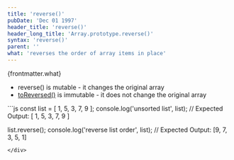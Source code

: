 ```yaml
---
title: 'reverse()'
pubDate: 'Dec 01 1997'
header_title: 'reverse()'
header_long_title: 'Array.prototype.reverse()'
syntax: 'reverse()'
parent: ''
what: 'reverses the order of array items in place'
---
```


{frontmatter.what}

- reverse() is mutable - it changes the original array
- [toReversed()](../toreversed/) is immutable - it does not change the original array

<div class="copy-to-clipboard-wrap" id="code-sample-01">
<CopyToClipboard id="code-sample-01"></CopyToClipboard>
```js
const list = [ 1, 5, 3, 7, 9 ];
console.log('unsorted list', list);
// Expected Output: [ 1, 5, 3, 7, 9 ]

list.reverse();
console.log('reverse list order', list);
// Expected Output: [9, 7, 3, 5, 1]
```
</div>

